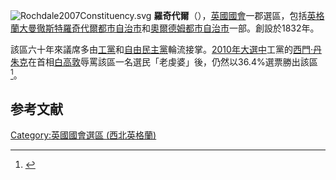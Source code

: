 [[File:Rochdale2007Constituency.svg|right]]
'''羅奇代爾'''（{{lang-en|Rochdale}}），[[英國|英國]][[英國國會|國會]]一郡選區，包括[[英格蘭|英格蘭]][[大曼徹斯特|大曼徹斯特]][[羅奇代爾都市自治市|羅奇代爾都市自治市]]和[[奧爾德姆都市自治市|奧爾德姆都市自治市]]一部。創設於1832年。

該區六十年來議席多由[[工黨_(英國)|工黨]]和[[自由民主黨_(英國)|自由民主黨]]輪流接掌。[[2010年英國大選|2010年大選中]]工黨的[[西門·丹朱克|西門·丹朱克]]在首相[[白高敦|白高敦]]辱罵該區一名選民「老虔婆」後，仍然以36.4%選票勝出該區<ref name="">{{cite news
|publisher=[[英國廣播公司|英國廣播公司]]
|date=2010年5月7日
|title=Election 2010/Constituency/Rochdale
|url=http://news.bbc.co.uk/2/shared/election2010/results/constituency/d71.stm
|accessdate=2010年5月8日
|archive-date=2021年1月19日
|archive-url=https://web.archive.org/web/20210119023632/http://news.bbc.co.uk/2/shared/election2010/results/constituency/d71.stm
|dead-url=no
}}</ref>。

==参考文献==
<div class="references-small">
<references></references>
</div>

{{DEFAULTSORT:Rochdale}}
[[Category:英國國會選區_(西北英格蘭)|Category:英國國會選區 (西北英格蘭)]]
